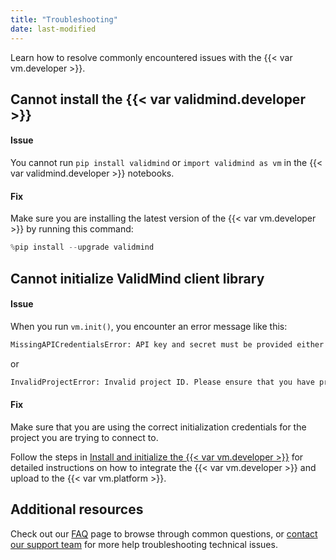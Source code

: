 ```yaml
---
title: "Troubleshooting"
date: last-modified
---
```


Learn how to resolve commonly encountered issues with the {{< var vm.developer >}}.

## Cannot install the {{< var validmind.developer >}}

#### Issue
You cannot run `pip install validmind` or `import validmind as vm` in the {{< var validmind.developer >}} notebooks.

#### Fix
Make sure you are installing the latest version of the {{< var vm.developer >}} by running this command:

```python
%pip install --upgrade validmind
```

## Cannot initialize ValidMind client library

#### Issue
When you run `vm.init()`, you encounter an error message like this: 

```bash
MissingAPICredentialsError: API key and secret must be provided either as environment variables or as arguments to init.
```

or

```bash
InvalidProjectError: Invalid project ID. Please ensure that you have provided a project ID that belongs to your organization.
```

#### Fix
Make sure that you are using the correct initialization credentials for the project you are trying to connect to. 

Follow the steps in [Install and initialize the {{< var vm.developer >}}](/developer/model-documentation/install-and-initialize-developer-framework.qmd) for detailed instructions on how to integrate the {{< var vm.developer >}} and upload to the {{< var vm.platform >}}.

## Additional resources

Check out our [FAQ](/faq/faq.qmd) page to browse through common questions, or [contact our support team](support.qmd) for more help troubleshooting technical issues.
